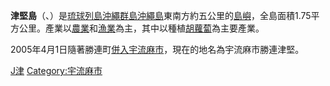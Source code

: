 {{coord|26|15|01|N|127|56|30|E|region:JP-47|display=title}}
{{Infobox islands
|name = 津堅島
|image  = [[File:Tsuken_Island_gsi-20050124.jpg|center]]
|area km2 = 1.88
|coastline km = 7.0
|elevation m = 38.8
|highest mount= 
|archipelago = [[沖繩群島|沖繩群島]]
|waterbody = [[太平洋|太平洋]]
|country admin divisions title = 行政歸屬
|country 1 admin divisions = {{JPN}}[[沖繩縣|沖繩縣]][[宇流麻市|宇流麻市]]
| population       = 485
| population as of = 2005
| density_km2      = 
}}
'''津堅島'''（{{jpn|j=津堅島|hg=つけんじま|rm=Tsuken-jima}}、{{ryu|r=津堅|kn=チキン|rm=Cikin}}）是[[琉球列島|琉球列島]][[沖繩群島|沖繩群島]][[沖繩島|沖繩島]]東南方約五公里的[[島嶼|島嶼]]，全島面積1.75平方公里。產業以[[農業|農業]]和[[漁業|漁業]]為主，其中以種植[[胡蘿蔔|胡蘿蔔]]為主要產業。

2005年4月1日隨著勝連町[[市町村合併|併入]][[宇流麻市|宇流麻市]]，現在的地名為宇流麻市勝連津堅。

{{Commonscat|Tsuken_Island}}

{{沖繩諸島}}

[[Category:沖繩群島|J津]]
[[Category:宇流麻市|Category:宇流麻市]]